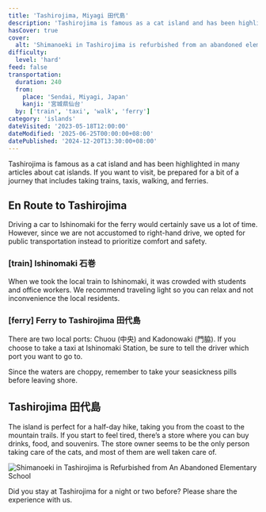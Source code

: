```yaml
---
title: 'Tashirojima, Miyagi 田代島'
description: 'Tashirojima is famous as a cat island and has been highlighted in many articles about cat islands. If you want to visit, be prepared for a bit of a journey that includes taking trains, taxis, walking, and ferries.'
hasCover: true
cover:
  alt: 'Shimanoeki in Tashirojima is refurbished from an abandoned elementary school'
difficulty:
  level: 'hard'
feed: false
transportation:
  duration: 240
  from:
    place: 'Sendai, Miyagi, Japan'
    kanji: '宮城県仙台'
  by: ['train', 'taxi', 'walk', 'ferry']
category: 'islands'
dateVisited: '2023-05-18T12:00:00'
dateModified: '2025-06-25T00:00:00+08:00'
datePublished: '2024-12-20T13:30:00+08:00'
---
```



Tashirojima is famous as a cat island and has been highlighted in many articles about cat islands. If you want to visit, be prepared for a bit of a journey that includes taking trains, taxis, walking, and ferries.

<Abstract transportation={frontmatter.transportation} />

## En Route to Tashirojima

Driving a car to Ishinomaki for the ferry would certainly save us a lot of time. However, since we are not accustomed to right-hand drive, we opted for public transportation instead to prioritize comfort and safety.

### [train] Ishinomaki 石巻

When we took the local train to Ishinomaki, it was crowded with students and office workers. We recommend traveling light so you can relax and not inconvenience the local residents.

### [ferry] Ferry to Tashirojima 田代島

There are two local ports: Chuou (中央) and Kadonowaki (門脇). If you choose to take a taxi at Ishinomaki Station, be sure to tell the driver which port you want to go to.

Since the waters are choppy, remember to take your seasickness pills before leaving shore.

## Tashirojima 田代島

The island is perfect for a half-day hike, taking you from the coast to the mountain trails. If you start to feel tired, there’s a store where you can buy drinks, food, and souvenirs. The store owner seems to be the only person taking care of the cats, and most of them are well taken care of.

![Shimanoeki in Tashirojima is Refurbished from An Abandoned Elementary School](@assets/miyagi-tashirojima/shimanoeki.jpg)

Did you stay at Tashirojima for a night or two before? Please share the experience with us.
